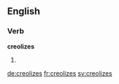 
==English==

===Verb===
'''creolizes'''

# {{en-third-person singular of|creolize}}

[[de:creolizes]]
[[fr:creolizes]]
[[sv:creolizes]]